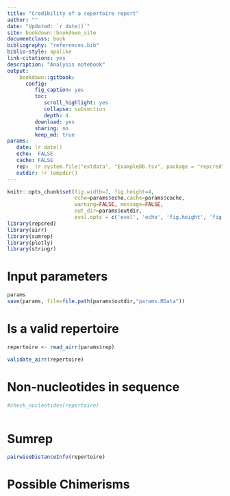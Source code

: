 ```yaml
--- 
title: "Credibility of a repertoire report"
author: ""
date: "Updated: `r date()`"
site: bookdown::bookdown_site
documentclass: book
bibliography: "references.bib"
biblio-style: apalike
link-citations: yes
description: "Analysis notebook"
output:
    bookdown::gitbook:
      config:  
         fig_caption: yes
         toc:
            scroll_highlight: yes
            collapse: subsection
            depth: 4            
         download: yes
         sharing: no
         keep_md: true
params:
   date: !r date()
   echo:  FALSE
   cache: FALSE
   rep:  !r system.file("extdata", "ExampleDb.tsv", package = "repcred")
   outdir: !r tempdir()
---
```


```r
knitr::opts_chunk$set(fig.width=7, fig.height=4, 
                      echo=params$echo,cache=params$cache,
                      warning=FALSE, message=FALSE,
                      out_dir=params$outdir,
                      eval.opts = c('eval', 'echo', 'fig.height', 'fig.width'))
library(repcred)
library(airr)
library(sumrep)
library(plotly)
library(stringr)
```

# Input parameters

```r
params
save(params, file=file.path(params$outdir,"params.RData"))
```

# Is a valid repertoire

```r
repertoire <- read_airr(params$rep)

```

```r
validate_airr(repertoire)
```

# Non-nucleotides in sequence

```r
#check_nucleotides(repertoire)



```

# Sumrep

```r
pairwiseDistanceInfo(repertoire)
```

#  Possible Chimerisms

```r



```



